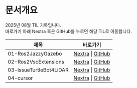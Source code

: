 
# 문서개요
2025년 08월 TIL 기록입니다.<br />
바로가기 아래 Nextra 혹은 GitHub를 누르면 해당 TIL로 이동합니다.

<LabelIcons />

| 제목 | 바로가기 |
|------|----------|
| 01-Ros2JazzyGazebo | [Nextra](/til/til-2025/til-08/01-Ros2JazzyGazebo) \| [GitHub](https://github.com/MinHyeok-lee1/TIL/blob/main/2025/08/01-Ros2JazzyGazebo.md) |
| 02-Ros2VscExtensions | [Nextra](/til/til-2025/til-08/02-Ros2VscExtensions) \| [GitHub](https://github.com/MinHyeok-lee1/TIL/blob/main/2025/08/02-Ros2VscExtensions.md) |
| 03-issueTurtleBot4LiDAR | [Nextra](/til/til-2025/til-08/03-issueTurtleBot4LiDAR) \| [GitHub](https://github.com/MinHyeok-lee1/TIL/blob/main/2025/08/03-issueTurtleBot4LiDAR.md) |
| 04-cursor | [Nextra](/til/til-2025/til-08/04-cursor) \| [GitHub](https://github.com/MinHyeok-lee1/TIL/blob/main/2025/08/04-cursor.md) |
